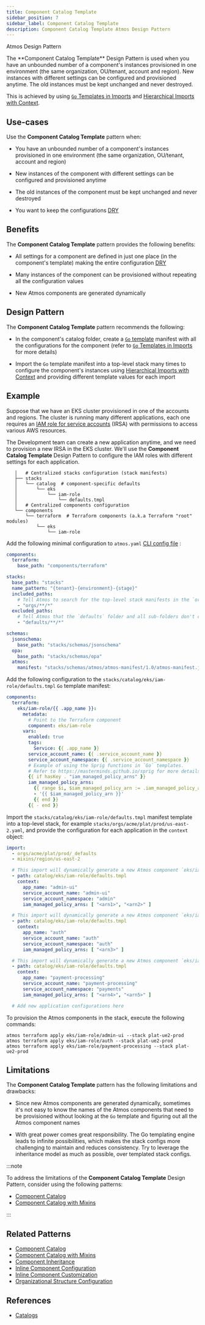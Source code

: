 ```yaml
---
title: Component Catalog Template
sidebar_position: 7
sidebar_label: Component Catalog Template
description: Component Catalog Template Atmos Design Pattern
---
```


<PillBox>Atmos Design Pattern</PillBox>

<Intro>
The **Component Catalog Template** Design Pattern is used when you have an unbounded number of a component's instances provisioned in one environment (the same organization, OU/tenant, account and region). New instances with different settings can be configured and provisioned anytime. The old instances must be kept unchanged and never destroyed.
</Intro>

This is achieved by using [`Go` Templates in Imports](/stacks/imports#go-templates-in-imports) and
[Hierarchical Imports with Context](/stacks/imports#hierarchical-imports-with-context).

## Use-cases

Use the **Component Catalog Template** pattern when:

- You have an unbounded number of a component's instances provisioned in one environment (the same organization, OU/tenant, account and region)

- New instances of the component with different settings can be configured and provisioned anytime

- The old instances of the component must be kept unchanged and never destroyed

- You want to keep the configurations [DRY](https://en.wikipedia.org/wiki/Don%27t_repeat_yourself)

## Benefits

The **Component Catalog Template** pattern provides the following benefits:

- All settings for a component are defined in just one place (in the component's template) making the entire
  configuration [DRY](https://en.wikipedia.org/wiki/Don%27t_repeat_yourself)

- Many instances of the component can be provisioned without repeating all the configuration values

- New Atmos components are generated dynamically


## Design Pattern

The **Component Catalog Template** pattern recommends the following:

- In the component's catalog folder, create a [`Go` template](https://pkg.go.dev/text/template) manifest with all the configurations for the
  component (refer to [`Go` Templates in Imports](/stacks/imports#go-templates-in-imports) for more details)

- Import the `Go` template manifest into a top-level stack many times to configure the component's instances
  using [Hierarchical Imports with Context](/stacks/imports#hierarchical-imports-with-context) and providing different template values
  for each import

## Example

Suppose that we have an EKS cluster provisioned in one of the accounts and regions.
The cluster is running many different applications, each one requires
an [IAM role for service accounts](https://docs.aws.amazon.com/eks/latest/userguide/iam-roles-for-service-accounts.html) (IRSA) with permissions
to access various AWS resources.

The Development team can create a new application anytime, and we need to provision a new IRSA in the EKS cluster.
We'll use the **Component Catalog Template** Design Pattern to configure the IAM roles with different settings for each application.

```console
   │   # Centralized stacks configuration (stack manifests)
   ├── stacks
   │   └── catalog  # component-specific defaults
   │       └── eks
   │           └── iam-role
   │               └── defaults.tmpl
   │   # Centralized components configuration
   └── components
       └── terraform  # Terraform components (a.k.a Terraform "root" modules)
           └── eks
               └── iam-role
```

Add the following minimal configuration to `atmos.yaml` [CLI config file](/cli/configuration) :

```yaml title="atmos.yaml"
components:
  terraform:
    base_path: "components/terraform"

stacks:
  base_path: "stacks"
  name_pattern: "{tenant}-{environment}-{stage}"
  included_paths:
    # Tell Atmos to search for the top-level stack manifests in the `orgs` folder and its sub-folders
    - "orgs/**/*"
  excluded_paths:
    # Tell Atmos that the `defaults` folder and all sub-folders don't contain top-level stack manifests
    - "defaults/**/*"

schemas:
  jsonschema:
    base_path: "stacks/schemas/jsonschema"
  opa:
    base_path: "stacks/schemas/opa"
  atmos:
    manifest: "stacks/schemas/atmos/atmos-manifest/1.0/atmos-manifest.json"
```

Add the following configuration to the `stacks/catalog/eks/iam-role/defaults.tmpl` `Go` template manifest:

```yaml title="stacks/catalog/eks/iam-role/defaults.tmpl"
components:
  terraform:
    eks/iam-role/{{ .app_name }}:
      metadata:
        # Point to the Terraform component
        component: eks/iam-role
      vars:
        enabled: true
        tags:
          Service: {{ .app_name }}
        service_account_name: {{ .service_account_name }}
        service_account_namespace: {{ .service_account_namespace }}
        # Example of using the Sprig functions in `Go` templates.
        # Refer to https://masterminds.github.io/sprig for more details.
        {{ if hasKey . "iam_managed_policy_arns" }}
        iam_managed_policy_arns:
          {{ range $i, $iam_managed_policy_arn := .iam_managed_policy_arns }}
          - '{{ $iam_managed_policy_arn }}'
          {{ end }}
        {{ - end }}
```

Import the `stacks/catalog/eks/iam-role/defaults.tmpl` manifest template into a top-level stack,
for example `stacks/orgs/acme/plat/prod/us-east-2.yaml`, and provide the configuration for each application in the `context` object:

```yaml title="stacks/orgs/acme/plat/prod/us-east-2.yaml"
import:
  - orgs/acme/plat/prod/_defaults
  - mixins/region/us-east-2

  # This import will dynamically generate a new Atmos component `eks/iam-role/admin-ui`
  - path: catalog/eks/iam-role/defaults.tmpl
    context:
      app_name: "admin-ui"
      service_account_name: "admin-ui"
      service_account_namespace: "admin"
      iam_managed_policy_arns: [ "<arn1>", "<arn2>" ]

  # This import will dynamically generate a new Atmos component `eks/iam-role/auth`
  - path: catalog/eks/iam-role/defaults.tmpl
    context:
      app_name: "auth"
      service_account_name: "auth"
      service_account_namespace: "auth"
      iam_managed_policy_arns: [ "<arn3>" ]

  # This import will dynamically generate a new Atmos component `eks/iam-role/payment-processing`
  - path: catalog/eks/iam-role/defaults.tmpl
    context:
      app_name: "payment-processing"
      service_account_name: "payment-processing"
      service_account_namespace: "payments"
      iam_managed_policy_arns: [ "<arn4>", "<arn5>" ]

  # Add new application configurations here
```

To provision the Atmos components in the stack, execute the following commands:

```shell
atmos terraform apply eks/iam-role/admin-ui --stack plat-ue2-prod
atmos terraform apply eks/iam-role/auth --stack plat-ue2-prod
atmos terraform apply eks/iam-role/payment-processing --stack plat-ue2-prod
```

## Limitations

The **Component Catalog Template** pattern has the following limitations and drawbacks:

- Since new Atmos components are generated dynamically, sometimes it's not easy to know the names of the Atmos components that need to be provisioned
  without looking at the `Go` template and figuring out all the Atmos component names

- With great power comes great responsibility. The Go templating engine leads to infinite possibilities, which makes the stack configs more
  challenging to maintain and reduces consistency. Try to leverage the inheritance model as much as possible, over templated stack configs.

:::note

To address the limitations of the **Component Catalog Template** Design Pattern, consider using the following patterns:

- [Component Catalog](/design-patterns/component-catalog)
- [Component Catalog with Mixins](/design-patterns/component-catalog-with-mixins)

:::

## Related Patterns

- [Component Catalog](/design-patterns/component-catalog)
- [Component Catalog with Mixins](/design-patterns/component-catalog-with-mixins)
- [Component Inheritance](/design-patterns/component-inheritance)
- [Inline Component Configuration](/design-patterns/inline-component-configuration)
- [Inline Component Customization](/design-patterns/inline-component-customization)
- [Organizational Structure Configuration](/design-patterns/organizational-structure-configuration)

## References

- [Catalogs](/stacks/catalogs)
